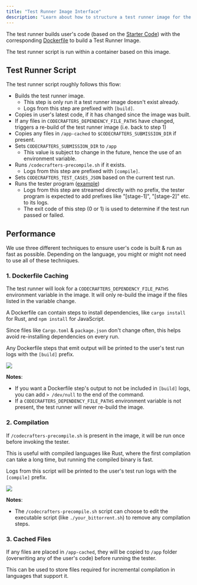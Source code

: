 ```yaml
---
title: "Test Runner Image Interface"
description: "Learn about how to structure a test runner image for the CodeCrafters test runner"
---
```


The test runner builds user's code (based on the [Starter Code](/contributors/adding-language-support/starter-code)) with the
corresponding [Dockerfile](/contributors/adding-language-support/dockerfiles) to build a Test Runner Image.

The test runner script is run within a container based on this image.

## Test Runner Script

The test runner script roughly follows this flow:

- Builds the test runner image.
  - This step is only run it a test runner image doesn't exist already.
  - Logs from this step are prefixed with `[build]`.
- Copies in user's latest code, if it has changed since the image was built.
- If any files in `CODECRAFTERS_DEPENDENCY_FILE_PATHS` have changed, triggers a re-build of the test runner image (i.e. back to step 1)
- Copies any files in `/app-cached` to `$CODECRAFTERS_SUBMISSION_DIR` if present.
- Sets `CODECRAFTERS_SUBMISSION_DIR` to `/app`
  - This value is subject to change in the future, hence the use of an environment variable.
- Runs `/codecrafters-precompile.sh` if it exists.
  - Logs from this step are prefixed with `[compile]`.
- Sets `CODECRAFTERS_TEST_CASES_JSON` based on the current test run.
- Runs the tester program ([example](https://github.com/codecrafters-io/redis-tester))
  - Logs from this step are streamed directly with no prefix, the tester program is expected to add prefixes like "[stage-1]", "[stage-2]" etc. to its logs.
  - The exit code of this step (0 or 1) is used to determine if the test run passed or failed.

## Performance

We use three different techniques to ensure user's code is built & run as fast as possible. Depending on the language, you might or might not need to use all of these techniques.

### 1. Dockerfile Caching

The test runner will look for a `CODECRAFTERS_DEPENDENCY_FILE_PATHS` environment variable in the image. It will only re-build the image if the files listed in the variable change.

A Dockerfile can contain steps to install dependencies, like `cargo install` for Rust, and `npm install` for JavaScript.

Since files like `Cargo.toml` & `package.json` don't change often, this helps avoid re-installing dependencies on every run.

Any Dockerfile steps that emit output will be printed to the user's test run logs with the `[build]` prefix.

<Frame caption="[build] logs">
  <img className="w-full" src="/img/contributors/build-logs.png" />
</Frame>

**Notes**:

- If you want a Dockerfile step's output to not be included in `[build]` logs, you can add `> /dev/null` to the end of the command.
- If a `CODECRAFTERS_DEPENDENCY_FILE_PATHS` environment variable is not present, the test runner will never re-build the image.

### 2. Compilation

If `/codecrafters-precompile.sh` is present in the image, it will be run once before invoking the tester.

This is useful with compiled languages like Rust, where the first compilation can take a long time, but running the compiled binary is fast.

Logs from this script will be printed to the user's test run logs with the `[compile]` prefix.

<Frame caption="[compile] logs">
  <img className="w-full" src="/img/contributors/compile-logs.png" />
</Frame>

**Notes**:

- The `/codecrafters-precompile.sh` script can choose to edit the executable script (like `./your_bittorrent.sh`) to remove any compilation steps.

### 3. Cached Files

If any files are placed in `/app-cached`, they will be copied to `/app` folder (overwriting any of the user's code) before running the tester.

This can be used to store files required for incremental compilation in languages that support it.
